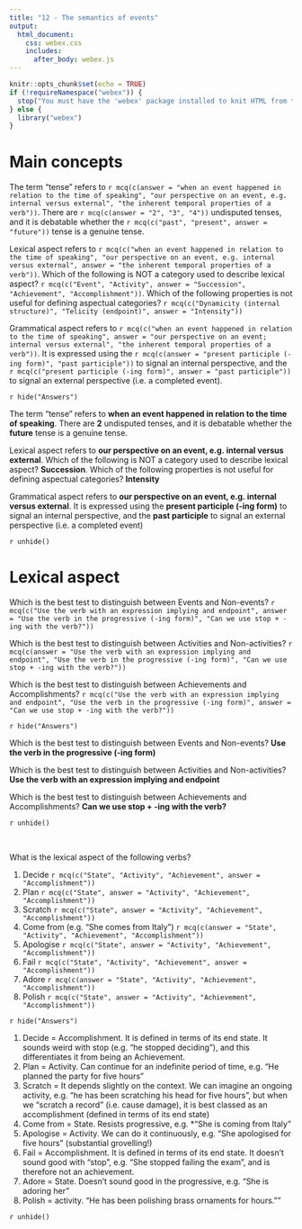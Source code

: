 ```yaml
---
title: "12 - The semantics of events"
output:
  html_document:
    css: webex.css
    includes:
      after_body: webex.js
---
```



```r
knitr::opts_chunk$set(echo = TRUE)
if (!requireNamespace("webex")) {
  stop("You must have the 'webex' package installed to knit HTML from this template.\n   devtools::install_github(\"dalejbarr/webex\")")
} else {
  library("webex")
}
```

# Main concepts

The term "tense" refers to `r mcq(c(answer = "when an event happened in relation to the time of speaking", "our perspective on an event, e.g. internal versus external", "the inherent temporal properties of a verb"))`. There are `r mcq(c(answer = "2", "3", "4"))` undisputed tenses, and it is debatable whether the `r mcq(c("past", "present", answer = "future"))` tense is a genuine tense.

Lexical aspect refers to `r mcq(c("when an event happened in relation to the time of speaking", "our perspective on an event, e.g. internal versus external", answer = "the inherent temporal properties of a verb"))`. Which of the following is NOT a category used to describe lexical aspect? `r mcq(c("Event", "Activity", answer = "Succession", "Achievement", "Accomplishment"))`. Which of the following properties is not useful for defining aspectual categories? `r mcq(c("Dynamicity (internal structure)", "Telicity (endpoint)", answer = "Intensity"))`

Grammatical aspect refers to `r mcq(c("when an event happened in relation to the time of speaking", answer = "our perspective on an event; internal versus external", "the inherent temporal properties of a verb"))`. It is expressed using the `r mcq(c(answer = "present participle (-ing form)", "past participle"))` to signal an internal perspective, and the `r mcq(c("present participle (-ing form)", answer = "past participle"))` to signal an external perspective (i.e. a completed event).

`r hide("Answers")`

The term "tense" refers to **when an event happened in relation to the time of speaking**. There are **2** undisputed tenses, and it is debatable whether the **future** tense is a genuine tense.

Lexical aspect refers to **our perspective on an event, e.g. internal versus external**. Which of the following is NOT a category used to describe lexical aspect? **Succession**. Which of the following properties is not useful for defining aspectual categories? **Intensity**

Grammatical aspect refers to **our perspective on an event, e.g. internal versus external**. It is expressed using the **present participle (-ing form)** to signal an internal perspective, and the **past participle** to signal an external perspective (i.e. a completed event)

`r unhide()`

# Lexical aspect

Which is the best test to distinguish between Events and Non-events? `r mcq(c("Use the verb with an expression implying and endpoint", answer = "Use the verb in the progressive (-ing form)", "Can we use stop + -ing with the verb?"))`

Which is the best test to distinguish between Activities and Non-activities? `r mcq(c(answer = "Use the verb with an expression implying and endpoint", "Use the verb in the progressive (-ing form)", "Can we use stop + -ing with the verb?"))`

Which is the best test to distinguish between Achievements and Accomplishments? `r mcq(c("Use the verb with an expression implying and endpoint", "Use the verb in the progressive (-ing form)", answer = "Can we use stop + -ing with the verb?"))`

`r hide("Answers")`

Which is the best test to distinguish between Events and Non-events? **Use the verb in the progressive (-ing form)**

Which is the best test to distinguish between Activities and Non-activities? **Use the verb with an expression implying and endpoint**

Which is the best test to distinguish between Achievements and Accomplishments? **Can we use stop + -ing with the verb?**

`r unhide()`

<br>

What is the lexical aspect of the following verbs?

1. Decide `r mcq(c("State", "Activity", "Achievement", answer = "Accomplishment"))`
2. Plan `r mcq(c("State", answer = "Activity", "Achievement", "Accomplishment"))`
3. Scratch `r mcq(c("State", answer = "Activity", "Achievement", "Accomplishment"))`
4. Come from (e.g. "She comes from Italy") `r mcq(c(answer = "State", "Activity", "Achievement", "Accomplishment"))`
5. Apologise `r mcq(c("State", answer = "Activity", "Achievement", "Accomplishment"))`
6. Fail `r mcq(c("State", "Activity", "Achievement", answer = "Accomplishment"))`
7. Adore `r mcq(c(answer = "State", "Activity", "Achievement", "Accomplishment"))`
8. Polish `r mcq(c("State", answer = "Activity", "Achievement", "Accomplishment"))`

`r hide("Answers")`

1. Decide = Accomplishment. It is defined in terms of its end state. It sounds weird with stop (e.g. "he stopped deciding"), and this differentiates it from being an Achievement.
2. Plan = Activity. Can continue for an indefinite period of time, e.g. "He planned the party for five hours"
3. Scratch = It depends slightly on the context. We can imagine an ongoing activity, e.g. "he has been scratching his head for five hours", but when we "scratch a record" (i.e. cause damage), it is best classed as an accomplishment (defined in terms of its end state)
4. Come from = State. Resists progressive, e.g. *"She is coming from Italy"
5. Apologise = Activity. We can do it continuously, e.g. "She apologised for five hours" (substantial grovelling!)
6. Fail = Accomplishment. It is defined in terms of its end state. It doesn't sound good with "stop", e.g. "She stopped failing the exam", and is therefore not an achievement.
7. Adore = State. Doesn't sound good in the progressive, e.g. "She is adoring her"
8. Polish = activity. "He has been polishing brass ornaments for hours.""

`r unhide()`




